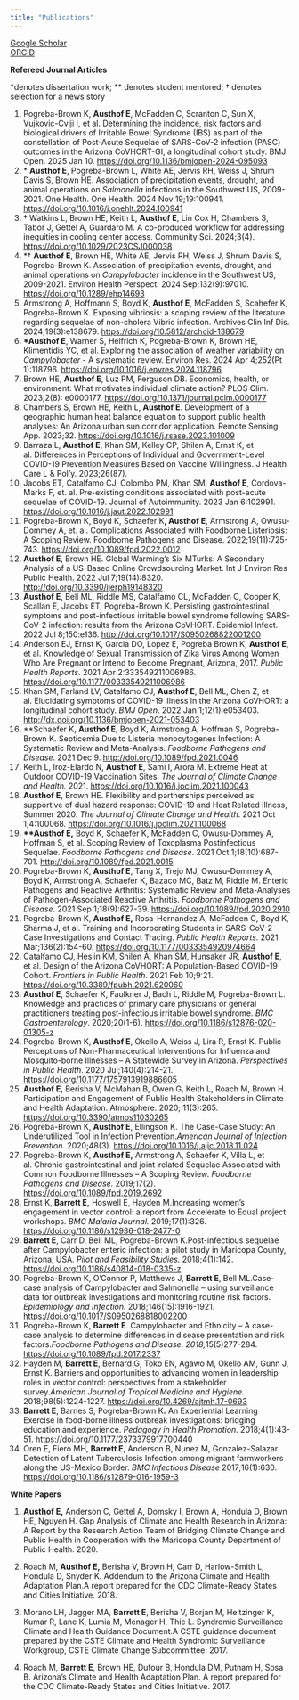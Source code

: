```yaml
---
title: "Publications"
---
```


[Google Scholar](https://scholar.google.com/citations?user=s8k_vCsAAAAJ&hl=en)\
[ORCID](https://orcid.org/0000-0002-1217-8733)

**Refereed Journal Articles**

\*denotes dissertation work; \*\* denotes student mentored; † denotes selection for a news
story

1.  Pogreba-Brown K, **Austhof E**, McFadden C, Scranton C, Sun X, Vujkovic-Cviji I, et al. Determining the incidence, risk factors and biological drivers of Irritable Bowel Syndrome (IBS) as part of the constellation of Post-Acute Sequelae of SARS-CoV-2 infection (PASC) outcomes in the Arizona CoVHORT-GI, a longitudinal cohort study. BMJ Open. 2025 Jan 10. <https://doi.org/10.1136/bmjopen-2024-095093>
2.  \* **Austhof E**, Pogreba-Brown L, White AE, Jervis RH, Weiss J, Shrum Davis S, Brown HE. Association of precipitation events, drought, and animal operations on *Salmonella* infections in the Southwest US, 2009-2021. One Health. One Health. 2024 Nov 19;19:100941. <https://doi.org/10.1016/j.onehlt.2024.100941>
3.   † Watkins L, Brown HE, Keith L, **Austhof E**, Lin Cox H, Chambers S, Tabor J, Gettel A, Guardaro M. A co-produced workflow for addressing inequities in cooling center access. Community Sci. 2024;3(4). <https://doi.org/10.1029/2023CSJ000038>
4.  \*† **Austhof E**, Brown HE, White AE, Jervis RH, Weiss J, Shrum Davis S, Pogreba-Brown K. Association of precipitation events, drought, and animal operations on *Campylobacter* incidence in the Southwest US, 2009-2021. Environ Health Perspect. 2024 Sep;132(9):97010. <https://doi.org/10.1289/ehp14693>
5.  Armstrong A, Hoffmann S, Boyd K, **Austhof E**, McFadden S, Scahefer K, Pogreba-Brown K. Exposing vibriosis: a scoping review of the literature regarding sequelae of non-cholera Vibrio infection. Archives Clin Inf Dis. 2024;19(3):e138679. <https://doi.org/10.5812/archcid-138679>
6.  **\*Austhof E**, Warner S, Helfrich K, Pogreba-Brown K, Brown HE, Klimentidis YC, et al. Exploring the association of weather variability on *Campylobacter* - A systematic review. Environ Res. 2024 Apr 4;252(Pt 1):118796. <https://doi.org/10.1016/j.envres.2024.118796>
7.  Brown HE, **Austhof E**, Luz PM, Ferguson DB. Economics, health, or environment: What motivates individual climate action? PLOS Clim. 2023;2(8): e0000177. <https://doi.org/10.1371/journal.pclm.0000177>
8.  Chambers S, Brown HE, Keith L, **Austhof E**. Development of a geographic human heat balance equation to support public health analyses: An Arizona urban sun corridor application. Remote Sensing App. 2023;32. <https://doi.org/10.1016/j.rsase.2023.101009>
9.  Barraza L, **Austhof E**, Khan SM, Kelley CP, Shilen A, Ernst K, et al. Differences in Perceptions of Individual and Government-Level COVID-19 Prevention Measures Based on Vaccine Willingness. J Health Care L & Pol'y. 2023;26(87).
10. Jacobs ET, Catalfamo CJ, Colombo PM, Khan SM, **Austhof E**, Cordova-Marks F, et. al. Pre-existing conditions associated with post-acute sequelae of COVID-19. Journal of Autoimmunity. 2023 Jan 6:102991. <https://doi.org/10.1016/j.jaut.2022.102991>
11. Pogreba-Brown K, Boyd K, Schaefer K**, Austhof E**, Armstrong A, Owusu-Dommey A, et. al. Complications Associated with Foodborne Listeriosis: A Scoping Review. Foodborne Pathogens and Disease. 2022;19(11):725-743. [https://doi.org/10.1089/fpd.2022.0012](#0)
12. **Austhof E**, Brown HE. Global Warming's Six MTurks: A Secondary Analysis of a US-Based Online Crowdsourcing Market. Int J Environ Res Public Health. 2022 Jul 7;19(14):8320. <http://doi.org/10.3390/ijerph19148320>
13. **Austhof E**, Bell ML, Riddle MS, Catalfamo CL, McFadden C, Cooper K, Scallan E, Jacobs ET, Pogreba-Brown K. Persisting gastrointestinal symptoms and post-infectious irritable bowel syndrome following SARS-CoV-2 infection: results from the Arizona CoVHORT. Epidemiol Infect. 2022 Jul 8;150:e136. <http://doi.org/10.1017/S0950268822001200>
14. Anderson EJ, Ernst K, Garcia DO, Lopez E, Pogreba Brown K, **Austhof E**, et al. Knowledge of Sexual Transmission of Zika Virus Among Women Who Are Pregnant or Intend to Become Pregnant, Arizona, 2017. *Public Health Reports*. 2021 Apr 2:333549211006986. <https://doi.org/10.1177/00333549211006986>
15. Khan SM, Farland LV, Catalfamo CJ, **Austhof E**, Bell ML, Chen Z, et al. Elucidating symptoms of COVID-19 illness in the Arizona CoVHORT: a longitudinal cohort study. *BMJ Open*. 2022 Jan 1;12(1):e053403. <http://dx.doi.org/10.1136/bmjopen-2021-053403>
16. \*\*Schaefer K, **Austhof E**, Boyd K, Armstrong A, Hoffman S, Pogreba-Brown K. Septicemia Due to Listeria monocytogenes Infection: A Systematic Review and Meta-Analysis. *Foodborne Pathogens and Disease*. 2021 Dec 9. <http://doi.org/10.1089/fpd.2021.0046>
17. Keith L, Iroz-Elardo N, **Austhof E**, Sami I, Arora M. Extreme Heat at Outdoor COVID-19 Vaccination Sites. *The Journal of Climate Change and Health.* 2021. <https://doi.org/10.1016/j.joclim.2021.100043>
18. **Austhof E**, Brown HE. Flexibility and partnerships perceived as supportive of dual hazard response: COVID-19 and Heat Related Illness, Summer 2020. *The Journal of Climate Change and Health*. 2021 Oct 1;4:100068. [https://doi.org/10.1016/j.joclim.2021.100068](#0)
19. **\*\*Austhof E,** Boyd K, Schaefer K, McFadden C, Owusu-Dommey A, Hoffman S, et al. Scoping Review of Toxoplasma Postinfectious Sequelae. *Foodborne Pathogens and Disease*. 2021 Oct 1;18(10):687-701. [http://doi.org/10.1089/fpd.2021.0015](#0)
20. Pogreba-Brown K, **Austhof E**, Tang X, Trejo MJ, Owusu-Dommey A, Boyd K, Armstrong A, Schaefer K, Bazaco MC, Batz M, Riddle M. Enteric Pathogens and Reactive Arthritis: Systematic Review and Meta-Analyses of Pathogen-Associated Reactive Arthritis. *Foodborne Pathogens and Disease*. 2021 Sep 1;18(9):627-39. <https://doi.org/10.1089/fpd.2020.2910>
21. Pogreba-Brown K, **Austhof E,** Rosa-Hernandez A, McFadden C, Boyd K, Sharma J, et al. Training and Incorporating Students in SARS-CoV-2 Case Investigations and Contact Tracing. *Public Health Reports*. 2021 Mar;136(2):154-60. [https://doi.org/10.1177/0033354920974664](https://doi.org/10.1177%2F0033354920974664)
22. Catalfamo CJ, Heslin KM, Shilen A, Khan SM, Hunsaker JR, **Austhof E**, et al. Design of the Arizona CoVHORT: A Population-Based COVID-19 Cohort. *Frontiers in Public Health*. 2021 Feb 10;9:21. <https://doi.org/10.3389/fpubh.2021.620060>
23. **Austhof E**, Schaefer K, Faulkner J, Bach L, Riddle M, Pogreba-Brown L. Knowledge and practices of primary care physicians or general practitioners treating post-infectious irritable bowel syndrome. *BMC Gastroenterology*. 2020;20(1-6). <https://doi.org/10.1186/s12876-020-01305-z>
24. Pogreba-Brown K, **Austhof E**, Okello A, Weiss J, Lira R, Ernst K. Public Perceptions of Non-Pharmaceutical Interventions for Influenza and Mosquito-borne Illnesses -- A Statewide Survey in Arizona. *Perspectives in Public Health*. 2020 Jul;140(4):214-21. <https://doi.org/10.1177/1757913919886605>
25. **Austhof E**, Berisha V, McMahan B, Owen G, Keith L, Roach M, Brown H. Participation and Engagement of Public Health Stakeholders in Climate and Health Adaptation. Atmosphere. 2020; 11(3):265. <https://doi.org/10.3390/atmos11030265>
26. Pogreba-Brown K, **Austhof E**, Ellingson K. The Case-Case Study: An Underutilized Tool in Infection Prevention.*American Journal of Infection Prevention.* 2020;48(3). <https://doi.org/10.1016/j.ajic.2018.11.024>
27. Pogreba-Brown K, **Austhof E,** Armstrong A, Schaefer K, Villa L, et al. Chronic gastrointestinal and joint-related Sequelae Associated with Common Foodborne Illnesses -- A Scoping Review. *Foodborne Pathogens and Disease.* 2019;17(2). <https://doi.org/10.1089/fpd.2019.2692>
28. Ernst K, **Barrett E,** Hoswell E, Hayden M.Increasing women's engagement in vector control: a report from Accelerate to Equal project workshops. *BMC Malaria Journal.* 2019;17(1):326. <https://doi.org/10.1186/s12936-018-2477-0>
29. **Barrett E**, Carr D, Bell ML, Pogreba-Brown K.Post-infectious sequelae after Campylobacter enteric infection: a pilot study in Maricopa County, Arizona, USA. *Pilot and Feasibility Studies.* 2018;4(1):142. <https://doi.org/10.1186/s40814-018-0335-z>
30. Pogreba-Brown K, O'Connor P, Matthews J, **Barrett E**, Bell ML.Case-case analysis of Campylobacter and Salmonella -- using surveillance data for outbreak investigations and monitoring routine risk factors. *Epidemiology and Infection.* 2018;146(15):1916-1921. <https://doi.org/10.1017/S0950268818002200>
31. Pogreba-Brown K, **Barrett E**. Campylobacter and Ethnicity -- A case-case analysis to determine differences in disease presentation and risk factors.*Foodborne Pathogens and Disease*. *2018;*15(5)277-284. <https://doi.org/10.1089/fpd.2017.2337>
32. Hayden M, **Barrett E**, Bernard G, Toko EN, Agawo M, Okello AM, Gunn J, Ernst K. Barriers and opportunities to advancing women in leadership roles in vector control: perspectives from a stakeholder survey.*American Journal of Tropical Medicine and Hygiene.* 2018;98(5):1224-1227. <https://doi.org/10.4269/ajtmh.17-0693>
33. **Barrett E**, Barnes S, Pogreba-Brown K**.** An Experiential Learning Exercise in food-borne illness outbreak investigations: bridging education and experience. *Pedagogy in Health Promotion.* 2018;4(1):43-51. <https://doi.org/10.1177/2373379917700440>
34. Oren E, Fiero MH, **Barrett E**, Anderson B, Nunez M, Gonzalez-Salazar. Detection of Latent Tuberculosis Infection among migrant farmworkers along the US-Mexico Border. *BMC Infectious Disease* 2017;16(1):630. <https://doi.org/10.1186/s12879-016-1959-3>

**White Papers**

1.  **Austhof E,** Anderson C, Gettel A, Domsky I, Brown A, Hondula D, Brown HE, Nguyen H. Gap Analysis of Climate and Health Research in Arizona: A Report by the Research Action Team of Bridging Climate Change and Public Health in Cooperation with the Maricopa County Department of Public Health. 2020.

2.  Roach M, **Austhof E,** Berisha V, Brown H, Carr D, Harlow-Smith L, Hondula D, Snyder K*.* Addendum to the Arizona Climate and Health Adaptation Plan.A report prepared for the CDC Climate-Ready States and Cities Initiative. 2018.

3.  Morano LH, Jagger MA, **Barrett E**, Berisha V, Borjan M, Heitzinger K, Kumar R, Lane K, Lumia M, Menager H, Thie L. Syndromic Surveillance Climate and Health Guidance Document.A CSTE guidance document prepared by the CSTE Climate and Health Syndromic Surveillance Workgroup, CSTE Climate Change Subcommittee. 2017.

4.  Roach M, **Barrett E**, Brown HE, Dufour B, Hondula DM, Putnam H, Sosa B. Arizona's Climate and Health Adaptation Plan. A report prepared for the CDC Climate-Ready States and Cities Initiative. 2017.
